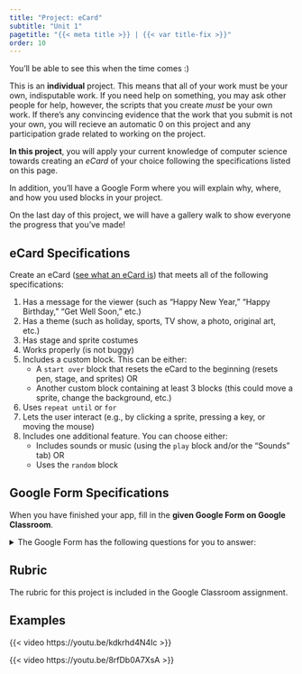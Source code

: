 ```yaml
---
title: "Project: eCard"
subtitle: "Unit 1"
pagetitle: "{{< meta title >}} | {{< var title-fix >}}"
order: 10
---
```


You'll be able to see this when the time comes :)

::: takeNote
This is an **individual** project. This means that all of your work must be your own, indisputable work. If you need help on something, you may ask other people for help, however, the scripts that you create *must* be your own work. If there's any convincing evidence that the work that you submit is not your own, you will recieve an automatic 0 on this project and any participation grade related to working on the project.
:::

::: learn
**In this project**, you will apply your current knowledge of computer science towards creating an *eCard* of your choice following the specifications listed on this page.

In addition, you'll have a Google Form where you will explain why, where, and how you used blocks in your project.

On the last day of this project, we will have a gallery walk to show everyone the progress that you've made!
:::

## eCard Specifications

::: forYouToDo

Create an eCard ([see what an eCard is](https://en.wikipedia.org/wiki/E-card)) that meets all of the following specifications:

(@) Has a message for the viewer (such as "Happy New Year," "Happy Birthday," "Get Well Soon," etc.)
(@) Has a theme (such as holiday, sports, TV show, a photo, original art, etc.)
(@) Has stage and sprite costumes
(@) Works properly (is not buggy)
(@) Includes a custom block. This can be either:
    - A `start over` block that resets the eCard to the beginning (resets pen, stage, and sprites) OR
    - Another custom block containing at least 3 blocks (this could move a sprite, change the background, etc.)
(@) Uses `repeat until` or `for`
(@) Lets the user interact (e.g., by clicking a sprite, pressing a key, or moving the mouse)
(@) Includes one additional feature. You can choose either:
    - Includes sounds or music (using the `play` block and/or the "Sounds" tab) OR
    - Uses the `random` block

:::

## Google Form Specifications

::: forYouToDo
When you have finished your app, fill in the **given Google Form on Google Classroom**.

<details>
<summary>The Google Form has the following questions for you to answer:</summary>

1. Describe your program. In other words, summarize what your program will do to someone who does not know how to code in Snap! (nothing technical required, like a storyboard of your program and instruction to use your program).

1. What message does your e-card contain?

1. What is your e-card’s theme?

1. Describe how your e-card uses stage and sprite costumes

1. Does your e-card work perfectly? If it has any bugs, describe them below. It is supposed to work well but if there’s something minor going on, write it up here and I promise I won’t take points off :)

1. What is the name of the custom block you made for your e card and how is it used? Please include a screenshot of the inside of the block (to take a screenshot, hold down command control shift 4 and select the portion of the screen you want to select. Then paste directly into this document) 

1. How did you use a repeat or for loop in your code?

1. Explain how the user interacts with your e-card.

1. Did you use a random block or sounds? Whichever one you used, please explain below how you used it in your project.

1. Is there anything else you’d like to include, explain or ask? Put it here. 

</details>

:::

## Rubric

The rubric for this project is included in the Google Classroom assignment.

## Examples

{{< video https://youtu.be/kdkrhd4N4Ic >}}

{{< video https://youtu.be/8rfDb0A7XsA >}}